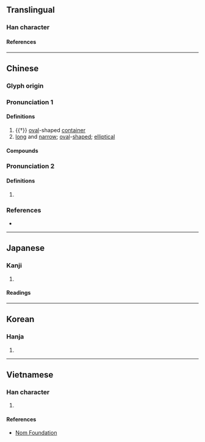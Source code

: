 {{also|椭|楕}}
{{character info}}
==Translingual==

===Han character===
{{Han char|rn=75|rad=木|as=12|sn=16|four=44927|canj=DNLB|ids=⿰木隋}}

====References====
{{Han ref|kx=0554.120|dkj=15565|dj=0943.030|hdz=21285.070|uh=6A62}}

----

==Chinese==
{{zh-forms|s=椭}}

===Glyph origin===
{{Han etym}}

===Pronunciation 1===
{{zh-pron
|m=tuǒ
|c=to5,to2
|mn=thó/thò
|mn-t=to2
|mc=y
|oc=y
|ma=
|cat=n,a
}}

====Definitions====
{{zh-hanzi}}

# {{†}} [[oval]]-shaped [[container]]
# [[long]] and [[narrow]]; [[oval]]-[[shaped]]; [[elliptical]]
#: {{zh-x|橢圓|ellipse; oval shape}}

====Compounds====
{{zh-der|橢圓|橢圓規|橢圓形|橢圓星系|橢圓體|橢球|橢球面|橢球體}}

===Pronunciation 2===
{{zh-pron
|m=duǒ
|cat=a
}}

====Definitions====
{{zh-hanzi}}

# {{zh-only|科橢}}

===References===
* {{R:yue:mfccd}}

----

==Japanese==

===Kanji===
{{ja-kanji|grade=|rs=木12}}

# {{rfdef|ja|sort=木12}}

====Readings====
{{ja-readings
|goon=た
|kanon=た
|kanyoon=だ
|kun=こばんが
}}

----

==Korean==

===Hanja===
{{ko-hanja|타}}

# {{rfdef|ko|sort=木12}}

----

==Vietnamese==

===Han character===
{{vi-readings|rs=木12|reading=[[thoả]], [[thoã]]}}

# {{rfdef|vi|sort=木12}}

====References====
* [http://nomfoundation.org/common/nom_details.php?codepoint=6a62 Nom Foundation]